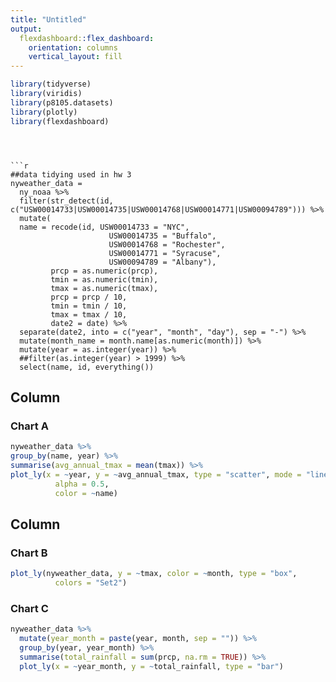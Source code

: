 ```yaml
---
title: "Untitled"
output: 
  flexdashboard::flex_dashboard:
    orientation: columns
    vertical_layout: fill
---
```


```r
library(tidyverse)
library(viridis)
library(p8105.datasets)
library(plotly)
library(flexdashboard)
```
```



```r
##data tidying used in hw 3
nyweather_data = 
  ny_noaa %>%
  filter(str_detect(id, c("USW00014733|USW00014735|USW00014768|USW00014771|USW00094789"))) %>%
  mutate(
  name = recode(id, USW00014733 = "NYC",
                      USW00014735 = "Buffalo",
                      USW00014768 = "Rochester",
                      USW00014771 = "Syracuse",
                      USW00094789 = "Albany"),
         prcp = as.numeric(prcp), 
         tmin = as.numeric(tmin),
         tmax = as.numeric(tmax),
         prcp = prcp / 10,
         tmin = tmin / 10,
         tmax = tmax / 10,
         date2 = date) %>% 
  separate(date2, into = c("year", "month", "day"), sep = "-") %>% 
  mutate(month_name = month.name[as.numeric(month)]) %>% 
  mutate(year = as.integer(year)) %>% 
  ##filter(as.integer(year) > 1999) %>% 
  select(name, id, everything())
```



Column {data-width=500}
-----------------------------------------------------------------------

### Chart A

```r
nyweather_data %>% 
group_by(name, year) %>% 
summarise(avg_annual_tmax = mean(tmax)) %>% 
plot_ly(x = ~year, y = ~avg_annual_tmax, type = "scatter", mode = "lines",
          alpha = 0.5, 
          color = ~name)
```

Column {data-width=500}
-----------------------------------------------------------------------

### Chart B

```r
plot_ly(nyweather_data, y = ~tmax, color = ~month, type = "box",
          colors = "Set2")
```

### Chart C

```r
nyweather_data %>% 
  mutate(year_month = paste(year, month, sep = "")) %>% 
  group_by(year, year_month) %>% 
  summarise(total_rainfall = sum(prcp, na.rm = TRUE)) %>% 
  plot_ly(x = ~year_month, y = ~total_rainfall, type = "bar")
```


